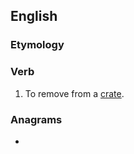 ==English==

===Etymology===
{{prefix|en|un|crate}}

===Verb===
{{en-verb}}

# To remove from a [[crate]].

===Anagrams===
* {{anagrams|en|a=acenrtu|Centaur|centaur|near cut|traunce|untrace}}